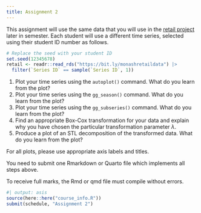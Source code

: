 ```yaml
---
title: Assignment 2
---
```


This assignment will use the same data that you will use in the [retail project](Project.qmd) later in semester. Each student will use a different time series, selected using their student ID number as follows.

```r
# Replace the seed with your student ID
set.seed(12345678)
retail <- readr::read_rds("https://bit.ly/monashretaildata") |>
  filter(`Series ID` == sample(`Series ID`, 1))
```

  1. Plot your time series using the `autoplot()` command. What do you learn from the plot?
  2. Plot your time series using the `gg_season()` command. What do you learn from the plot?
  3. Plot your time series using the `gg_subseries()` command. What do you learn from the plot?
  4. Find an appropriate Box-Cox transformation for your data and explain why you have chosen the particular transformation parameter $\lambda$.
  5. Produce a plot of an STL decomposition of the transformed data. What do you learn from the plot?

For all plots, please use appropriate axis labels and titles.

You need to submit one Rmarkdown or Quarto file which implements all steps above.

To receive full marks, the Rmd or qmd file must compile without errors.

```r
#| output: asis
source(here::here("course_info.R"))
submit(schedule, "Assignment 2")
```
